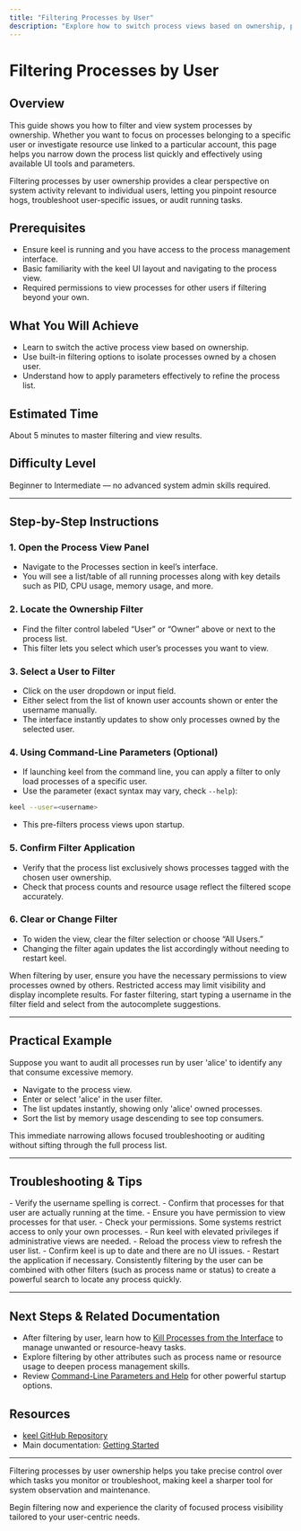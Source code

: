 ```yaml
---
title: "Filtering Processes by User"
description: "Explore how to switch process views based on ownership, providing step-by-step instructions for narrowing down processes to a specific user via available parameters and UI actions."
---
```


# Filtering Processes by User

## Overview
This guide shows you how to filter and view system processes by ownership. Whether you want to focus on processes belonging to a specific user or investigate resource use linked to a particular account, this page helps you narrow down the process list quickly and effectively using available UI tools and parameters.

Filtering processes by user ownership provides a clear perspective on system activity relevant to individual users, letting you pinpoint resource hogs, troubleshoot user-specific issues, or audit running tasks.

## Prerequisites

- Ensure keel is running and you have access to the process management interface.
- Basic familiarity with the keel UI layout and navigating to the process view.
- Required permissions to view processes for other users if filtering beyond your own.

## What You Will Achieve
- Learn to switch the active process view based on ownership.
- Use built-in filtering options to isolate processes owned by a chosen user.
- Understand how to apply parameters effectively to refine the process list.

## Estimated Time
About 5 minutes to master filtering and view results.

## Difficulty Level
Beginner to Intermediate — no advanced system admin skills required.

---

## Step-by-Step Instructions

### 1. Open the Process View Panel
- Navigate to the Processes section in keel’s interface.
- You will see a list/table of all running processes along with key details such as PID, CPU usage, memory usage, and more.

### 2. Locate the Ownership Filter
- Find the filter control labeled “User” or “Owner” above or next to the process list.
- This filter lets you select which user’s processes you want to view.

### 3. Select a User to Filter
- Click on the user dropdown or input field.
- Either select from the list of known user accounts shown or enter the username manually.
- The interface instantly updates to show only processes owned by the selected user.

### 4. Using Command-Line Parameters (Optional)
- If launching keel from the command line, you can apply a filter to only load processes of a specific user.
- Use the parameter (exact syntax may vary, check `--help`):

```bash
keel --user=<username>
```

- This pre-filters process views upon startup.

### 5. Confirm Filter Application
- Verify that the process list exclusively shows processes tagged with the chosen user ownership.
- Check that process counts and resource usage reflect the filtered scope accurately.

### 6. Clear or Change Filter
- To widen the view, clear the filter selection or choose “All Users.”
- Changing the filter again updates the list accordingly without needing to restart keel.

<Tip>
When filtering by user, ensure you have the necessary permissions to view processes owned by others. Restricted access may limit visibility and display incomplete results.
</Tip>

<Tip>
For faster filtering, start typing a username in the filter field and select from the autocomplete suggestions.
</Tip>

---

## Practical Example
Suppose you want to audit all processes run by user 'alice' to identify any that consume excessive memory.

- Navigate to the process view.
- Enter or select 'alice' in the user filter.
- The list updates instantly, showing only 'alice' owned processes.
- Sort the list by memory usage descending to see top consumers.

This immediate narrowing allows focused troubleshooting or auditing without sifting through the full process list.

---

## Troubleshooting & Tips

<AccordionGroup title="Common Issues and Solutions">
<Accordion title="Filtered List Shows No Processes">
- Verify the username spelling is correct.
- Confirm that processes for that user are actually running at the time.
- Ensure you have permission to view processes for that user.
</Accordion>
<Accordion title="Cannot See Processes from Other Users">
- Check your permissions. Some systems restrict access to only your own processes.
- Run keel with elevated privileges if administrative views are needed.
</Accordion>
<Accordion title="Filter Dropdown is Empty or Missing">
- Reload the process view to refresh the user list.
- Confirm keel is up to date and there are no UI issues.
- Restart the application if necessary.
</Accordion>
</AccordionGroup>

<Tip>
Consistently filtering by the user can be combined with other filters (such as process name or status) to create a powerful search to locate any process quickly.
</Tip>

---

## Next Steps & Related Documentation
- After filtering by user, learn how to [Kill Processes from the Interface](/guides/process-management/process-control) to manage unwanted or resource-heavy tasks.
- Explore filtering by other attributes such as process name or resource usage to deepen process management skills.
- Review [Command-Line Parameters and Help](/guides/getting-started/help-and-parameters) for other powerful startup options.

## Resources
- [keel GitHub Repository](https://github.com/modelorona/keel)
- Main documentation: [Getting Started](/overview/getting-started/product-intro)

---

Filtering processes by user ownership helps you take precise control over which tasks you monitor or troubleshoot, making keel a sharper tool for system observation and maintenance.

Begin filtering now and experience the clarity of focused process visibility tailored to your user-centric needs.